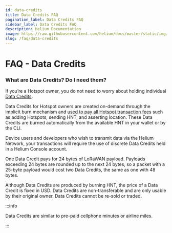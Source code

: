```yaml
---
id: data-credits
title: Data Credits FAQ
pagination_label: Data Credits FAQ
sidebar_label: Data Credits FAQ
description: Helium Documentation
image: https://raw.githubusercontent.com/helium/docs/master/static/img/link-image.png
slug: /faq/data-credits
---
```


# FAQ - Data Credits

### What are Data Credits? Do I need them?

If you’re a Hotspot owner, you do not need to worry about holding individual
[Data Credits](/helium-tokens/hnt#data-credits-and-burn-and-mint-economics).

Data Credits for Hotspot owners are created on-demand through the implicit burn mechanism and
[used to pay all Hotspot transaction fees](/blockchain/transaction-fees/#transaction-fees) such as
adding Hotspots, sending HNT, and asserting location. These Data Credits are burned automatically
from the available HNT in your wallet or by the CLI.

Device users and developers who wish to transmit data via the Helium Network, your transactions will
require the use of discrete Data Credits held in a Helium Console account.

One Data Credit pays for 24 bytes of LoRaWAN payload. Payloads exceeding 24 bytes are rounded up to
the next 24 bytes, so a packet with a 25-byte payload would cost two Data Credits, the same as one
with 48 bytes.

Although Data Credits are produced by burning HNT, the price of a Data Credit is fixed in USD. Data
Credits are non-transferable and are only usable by their original owner. Data Credits cannot be
re-sold or traded.

:::info

Data Credits are similar to pre-paid cellphone minutes or airline miles.

:::

